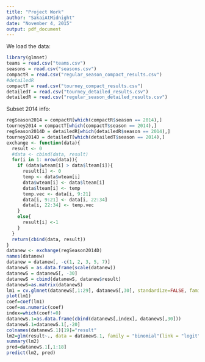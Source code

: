 ```yaml
---
title: "Project Work"
author: "SakaiAtMidnight"
date: "November 4, 2015"
output: pdf_document
---
```


We load the data:
```r
library(glmnet)
teams = read.csv("teams.csv")
seasons = read.csv("seasons.csv")
compactR = read.csv("regular_season_compact_results.csv")
#detailedR
compactT = read.csv("tourney_compact_results.csv")
detailedT = read.csv("tourney_detailed_results.csv")
detailedR = read.csv("regular_season_detailed_results.csv")
```

Subset 2014 info:
```r
regSeason2014 = compactR[which(compactR$season == 2014),]
tourney2014 = compactT[which(compactT$season == 2014),]
regSeason2014D = detailedR[which(detailedR$season == 2014),]
tourney2014D = detailedT[which(detailedT$season == 2014),]
exchange <- function(data){
  result <- 0
  #data <- cbind(data, result)
  for(i in 1: nrow(data)){
    if (data$wteam[i] > data$lteam[i]){
      result[i] <- 0
      temp <- data$wteam[i]
      data$wteam[i] <- data$lteam[i]
      data$lteam[i] <- temp
      temp.vec <- data[i, 9:21]
      data[i, 9:21] <- data[i, 22:34]
      data[i, 22:34] <- temp.vec
    }
    else{
      result[i] <-1
    }
  }
  return(cbind(data, result))
}
datanew <- exchange(regSeason2014D)
names(datanew)
datanew = datanew[, -c(1, 2, 3, 5, 7)]
datanewS = as.data.frame(scale(datanew))
datanewS = datanewS[, -30]
datanewS = cbind(datanewS, datanew$result)
datanewS=as.matrix(datanewS)
lm1 = cv.glmnet(datanewS[,1:29], datanewS[,30], standardize=FALSE, family = "binomial",alpha = 1)
plot(lm1)
coef=coef(lm1)
coef=as.numeric(coef)
index=which(coef!=0)
datanewS.1=as.data.frame(cbind(datanewS[,index], datanewS[,30]))
datanewS.1=datanewS.1[,-20]
colnames(datanewS.1)[19]="result"
lm2=glm(result~., data = datanewS.1, family = "binomial"(link = "logit"))
summary(lm2)
pred=datanewS.1[,1:18]
predict(lm2, pred)

```
